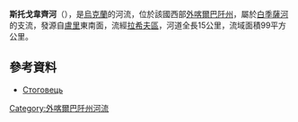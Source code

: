 '''斯托戈韋齊河'''（{{lang-uk|Стоговець}}），是[[烏克蘭|烏克蘭]]的河流，位於該國西部[[外喀爾巴阡州|外喀爾巴阡州]]，屬於[[白季薩河|白季薩河]]的支流，發源自[[盧里_(拉希夫區)|盧里]]東南面，流經[[拉希夫區|拉希夫區]]，河道全長15公里，流域面積99平方公里。

==參考資料==
* [https://web.archive.org/web/20131005022808/http://do.gendocs.ru/docs/index-29520.html?page=29 Стоговець]

{{DEFAULTSORT:Стоговець}}
[[Category:外喀爾巴阡州河流|Category:外喀爾巴阡州河流]]


{{Ukraine-river-stub}}